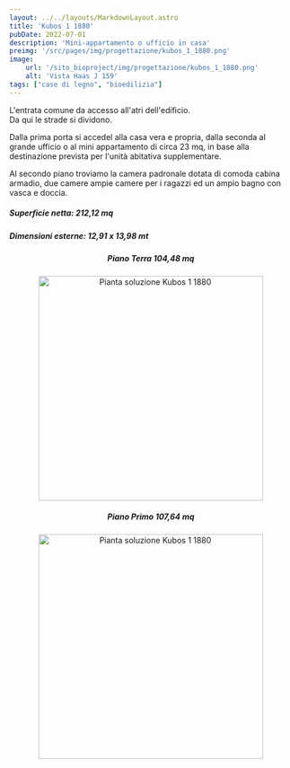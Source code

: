 ```yaml
---
layout: ../../layouts/MarkdownLayout.astro
title: 'Kubos 1 1880'
pubDate: 2022-07-01
description: 'Mini-appartamento o ufficio in casa'
preimg: '/src/pages/img/progettazione/kubos_1_1880.png'
image:
    url: '/sito_bioproject/img/progettazione/kubos_1_1880.png'
    alt: 'Vista Haas J 159'
tags: ["case di legno", "bioedilizia"]
---
```


L'entrata comune da accesso all'atri dell'edificio.  
Da qui le strade si dividono.  
  
Dalla prima porta si accedel alla casa vera e propria, dalla seconda al grande ufficio o al mini appartamento di circa 23 mq, in base alla destinazione prevista per l'unità abitativa supplementare.  
  
Al secondo piano troviamo la camera padronale dotata di comoda cabina armadio, due camere ampie camere per i ragazzi ed un ampio bagno con vasca e doccia.
  
##### Superficie netta: 212,12 mq
##### Dimensioni esterne: 12,91 x 13,98 mt

<div style="text-align: center;">
<h5>Piano Terra 104,48 mq</h5>
<Image src={imgPiantaTerra} alt="Pianta soluzione Kubos 1 1880" height="400"/>
<h5>Piano Primo 107,64 mq</h5>
<Image src={imgPiantaPrimo} alt="Pianta soluzione Kubos 1 1880" height="400"/>
</div>